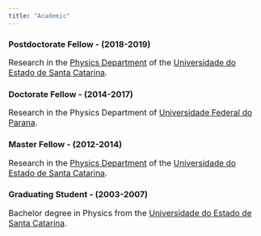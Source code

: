 ```yaml
---
title: "Academic"
---
```

  
### Postdoctorate Fellow - (2018-2019)  
<font size="3"> Research in the [Physics Department](https://www.udesc.br/cct/departamentos/fisica) of the [Universidade do Estado de Santa Catarina](https://www.udesc.br/international). </font>   

### Doctorate Fellow - (2014-2017)  
<font size="3"> Research in the Physics Department of [Universidade Federal do Parana](http://fisica.ufpr.br/pagina_ppgf_english/). </font>   

### Master Fellow - (2012-2014)  
<font size="3"> Research in the [Physics Department](https://www.udesc.br/cct/departamentos/fisica) of the [Universidade do Estado de Santa Catarina](https://www.udesc.br/international).  </font>  

### Graduating Student - (2003-2007)  
<font size="3"> Bachelor degree in Physics from the [Universidade do Estado de Santa Catarina](https://www.udesc.br/international). </font>  
